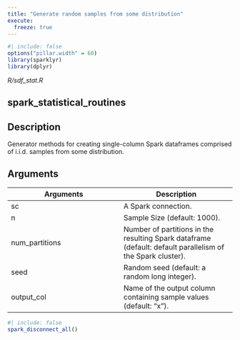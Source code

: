 ```yaml
---
title: "Generate random samples from some distribution"
execute:
  freeze: true
---
```


```r
#| include: false
options("pillar.width" = 60)
library(sparklyr) 
library(dplyr)
```

*R/sdf_stat.R*

## spark_statistical_routines

## Description
 Generator methods for creating single-column Spark dataframes comprised of i.i.d. samples from some distribution. 



## Arguments
|Arguments|Description|
|---|---|
| sc | A Spark connection. |
| n | Sample Size (default: 1000). |
| num_partitions | Number of partitions in the resulting Spark dataframe (default: default parallelism of the Spark cluster). |
| seed | Random seed (default: a random long integer). |
| output_col | Name of the output column containing sample values (default: "x"). |








```r
#| include: false
spark_disconnect_all()
```
